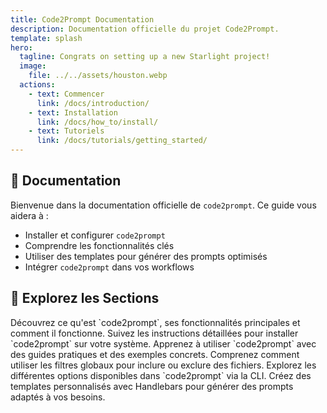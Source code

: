 ```yaml
---
title: Code2Prompt Documentation
description: Documentation officielle du projet Code2Prompt.
template: splash
hero:
  tagline: Congrats on setting up a new Starlight project!
  image:
    file: ../../assets/houston.webp
  actions:
    - text: Commencer
      link: /docs/introduction/
    - text: Installation
      link: /docs/how_to/install/
    - text: Tutoriels
      link: /docs/tutorials/getting_started/
---
```



## 📖 Documentation

Bienvenue dans la documentation officielle de `code2prompt`. Ce guide vous aidera à :
- Installer et configurer `code2prompt`
- Comprendre les fonctionnalités clés
- Utiliser des templates pour générer des prompts optimisés
- Intégrer `code2prompt` dans vos workflows


## 🚀 Explorez les Sections

<CardGrid stagger>
  <Card title="Introduction" icon="info-circle" link="/docs/introduction/">
    Découvrez ce qu'est `code2prompt`, ses fonctionnalités principales et comment il fonctionne.
  </Card>
  
  <Card title="Installation" icon="download" link="/docs/how_to/install/">
    Suivez les instructions détaillées pour installer `code2prompt` sur votre système.
  </Card>

  <Card title="Tutoriels" icon="book" link="/docs/tutorials/getting_started/">
    Apprenez à utiliser `code2prompt` avec des guides pratiques et des exemples concrets.
  </Card>

  <Card title="Glob Patterns" icon="search" link="/docs/explanations/glob_patterns/">
    Comprenez comment utiliser les filtres globaux pour inclure ou exclure des fichiers.
  </Card>

  <Card title="Options en ligne de commande" icon="terminal" link="/docs/references/command_line_options/">
    Explorez les différentes options disponibles dans `code2prompt` via la CLI.
  </Card>

  <Card title="Personnalisation avec Templates" icon="layers" link="/docs/tutorials/templates/">
    Créez des templates personnalisés avec Handlebars pour générer des prompts adaptés à vos besoins.
  </Card>
</CardGrid>
